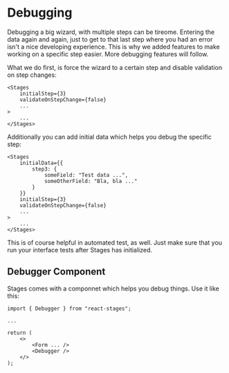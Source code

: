 # Debugging

Debugging a big wizard, with multiple steps can be tireome. Entering the data again and again, just to get to that last step where 
you had an error isn't a nice developing experience. This is why we added features to make working on a specific step easier. More 
debugging features will follow.

What we do first, is force the wizard to a certain step and disable validation on step changes:

```
<Stages
    initialStep={3}
    validateOnStepChange={false}
    ...
>
    ...
</Stages>
```

Additionally you can add initial data which helps you debug the specific step:

```
<Stages
    initialData={{
        step3: {
            someField: "Test data ...",
            someOtherField: "Bla, bla ..."
        }
    }}
    initialStep={3}
    validateOnStepChange={false}
    ...
>
    ...
</Stages>
```

This is of course helpful in automated test, as well. Just make sure that you run your interface tests after Stages has initialized.

## Debugger Component

Stages comes with a componnet which helps you debug things. Use it like this:

```
import { Debugger } from "react-stages";

...

return (
    <>
        <Form ... />
        <Debugger />
    </>
);

```